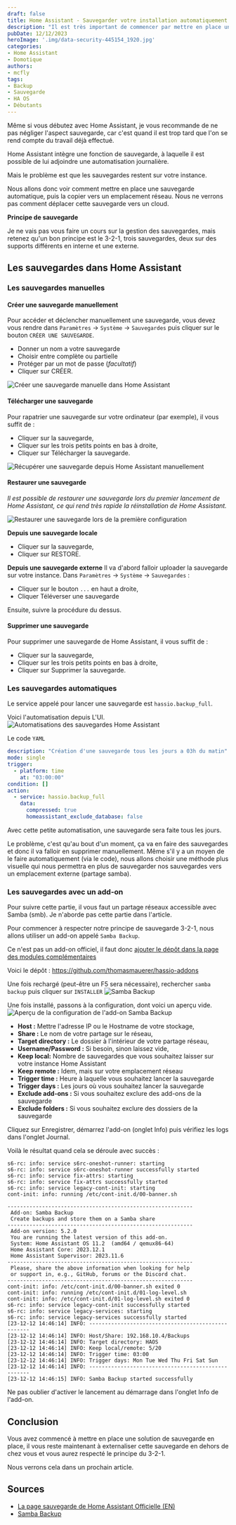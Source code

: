 ```yaml
---
draft: false
title: Home Assistant - Sauvegarder votre installation automatiquement
description: "Il est très important de commencer par mettre en place une sauvegarde automatique de votre installation, pour ne pas avoir à tout recommencer. C'est ce que nous allons voir dans cet article"
pubDate: 12/12/2023
heroImage: '.img/data-security-445154_1920.jpg'
categories: 
- Home Assistant
- Domotique
authors: 
- mcfly
tags:
- Backup
- Sauvegarde
- HA OS
- Débutants
---
```


Même si vous débutez avec Home Assistant, je vous recommande de ne pas négliger l'aspect sauvegarde, car c'est quand il est trop tard que l'on se rend compte du travail déjà effectué.

Home Assistant intègre une fonction de sauvegarde, à laquelle il est possible de lui adjoindre une automatisation journalière.

Mais le problème est que les sauvegardes restent sur votre instance.

Nous allons donc voir comment mettre en place une sauvegarde automatique, puis la copier vers un emplacement réseau. Nous ne verrons pas comment déplacer cette sauvegarde vers un cloud.

**Principe de sauvegarde**

Je ne vais pas vous faire un cours sur la gestion des sauvegardes, mais retenez qu'un bon principe est le 3-2-1, trois sauvegardes, deux sur des supports différents en interne et une externe.

## Les sauvegardes dans Home Assistant
### Les sauvegardes manuelles
#### Créer une sauvegarde manuellement
Pour accéder et déclencher manuellement une sauvegarde, vous devez vous rendre dans `Paramètres` -> `Système` -> `Sauvegardes` puis cliquer sur le bouton `CRÉER UNE SAUVEGARDE`.

* Donner un nom a votre sauvegarde
* Choisir entre complète ou partielle
* Protéger par un mot de passe (*facultatif*)
* Cliquer sur CRÉER.

![Créer une sauvegarde manuelle dans Home Assistant](.img/creer_sauvegarde_manuelle_home_assistant.gif "Créer une sauvegarde manuelle dans Home Assistant")

#### Télécharger une sauvegarde
Pour rapatrier une sauvegarde sur votre ordinateur (par exemple), il vous suffit de :
* Cliquer sur la sauvegarde,
* Cliquer sur les trois petits points en bas à droite,
* Cliquer sur Télécharger la sauvegarde.

![Récupérer une sauvegarde depuis Home Assistant manuellement](.img/telecharger_sauvegarde_home_assistant.gif "Récupérer une sauvegarde depuis Home Assistant manuellement")

#### Restaurer une sauvegarde
*Il est possible de restaurer une sauvegarde lors du premier lancement de Home Assistant, ce qui rend très rapide la réinstallation de Home Assistant.*

![Restaurer une sauvegarde lors de la première configuration](.img/restaurer_premiere_configuration.png "Restaurer une sauvegarde lors de la première configuration")

**Depuis une sauvegarde locale**
* Cliquer sur la sauvegarde,
* Cliquer sur RESTORE.

**Depuis une sauvegarde externe**
Il va d'abord falloir uploader la sauvegarde sur votre instance.
Dans `Paramètres` -> `Système` -> `Sauvegardes` :
* Cliquer sur le bouton `...` en haut a droite,
* Cliquer Téléverser une sauvegarde

Ensuite, suivre la procédure du dessus.

#### Supprimer une sauvegarde
Pour supprimer une sauvegarde de Home Assistant, il vous suffit de :
* Cliquer sur la sauvegarde,
* Cliquer sur les trois petits points en bas à droite,
* Cliquer sur Supprimer la sauvegarde.

### Les sauvegardes automatiques

Le service appelé pour lancer une sauvegarde est `hassio.backup_full`.

Voici l'automatisation depuis L'UI.
![Automatisations des sauvegardes Home Assistant](.img/automatisation_sauvegarde.png)

Le code `YAML`
```yaml
description: "Création d'une sauvegarde tous les jours a 03h du matin"
mode: single
trigger:
  - platform: time
    at: "03:00:00"
condition: []
action:
  - service: hassio.backup_full
    data:
      compressed: true
      homeassistant_exclude_database: false
```

Avec cette petite automatisation, une sauvegarde sera faite tous les jours.

Le problème, c'est qu'au bout d'un moment, ça va en faire des sauvegardes et donc il va falloir en supprimer manuellement. Même s'il y a un moyen de le faire automatiquement (via le code), nous allons choisir une méthode plus visuelle qui nous permettra en plus de sauvegarder nos sauvegardes vers un emplacement externe (partage samba).

### Les sauvegardes avec un add-on

<Alert type="info">Pour suivre cette partie, il vous faut un partage réseaux accessible avec Samba (smb). Je n'aborde pas cette partie dans l'article.</Alert>

Pour commencer à respecter notre principe de sauvegarde 3-2-1, nous allons utiliser un add-on appelé `Samba Backup`.

Ce n'est pas un add-on officiel, il faut donc [ajouter le dépôt dans la page des modules complémentaires](/blog/ha_addons/#Depuis-une-source-externe)

Voici le dépôt : https://github.com/thomasmauerer/hassio-addons

Une fois rechargé (peut-être un F5 sera nécessaire), rechercher `samba backup` puis cliquer sur `INSTALLER`
![Samba Backup](.img/samba_backup.png)

Une fois installé, passons à la configuration, dont voici un aperçu vide.
![Aperçu de la configuration de l'add-on Samba Backup](.img/samba_backup_configuration.gif)

* **Host :** Mettre l'adresse IP ou le Hostname de votre stockage,
* **Share :** Le nom de votre partage sur le réseau,
* **Target directory :** Le dossier à l'intérieur de votre partage réseau,
* **Username/Password :** Si besoin, sinon laissez vide,
* **Keep local:** Nombre de sauvegardes que vous souhaitez laisser sur votre instance Home Assistant
* **Keep remote :** Idem, mais sur votre emplacement réseau
* **Trigger time :** Heure à laquelle vous souhaitez lancer la sauvegarde
* **Trigger days :** Les jours où vous souhaitez lancer la sauvegarde
* **Exclude add-ons :** Si vous souhaitez exclure des add-ons de la sauvegarde
* **Exclude folders :** Si vous souhaitez exclure des dossiers de la sauvegarde


Cliquez sur Enregistrer, démarrez l'add-on (onglet Info) puis vérifiez les logs dans l'onglet Journal.

Voilà le résultat quand cela se déroule avec succès :
```
s6-rc: info: service s6rc-oneshot-runner: starting
s6-rc: info: service s6rc-oneshot-runner successfully started
s6-rc: info: service fix-attrs: starting
s6-rc: info: service fix-attrs successfully started
s6-rc: info: service legacy-cont-init: starting
cont-init: info: running /etc/cont-init.d/00-banner.sh

-----------------------------------------------------------
 Add-on: Samba Backup
 Create backups and store them on a Samba share
-----------------------------------------------------------
 Add-on version: 5.2.0
 You are running the latest version of this add-on.
 System: Home Assistant OS 11.2  (amd64 / qemux86-64)
 Home Assistant Core: 2023.12.1
 Home Assistant Supervisor: 2023.11.6
-----------------------------------------------------------
 Please, share the above information when looking for help
 or support in, e.g., GitHub, forums or the Discord chat.
-----------------------------------------------------------
cont-init: info: /etc/cont-init.d/00-banner.sh exited 0
cont-init: info: running /etc/cont-init.d/01-log-level.sh
cont-init: info: /etc/cont-init.d/01-log-level.sh exited 0
s6-rc: info: service legacy-cont-init successfully started
s6-rc: info: service legacy-services: starting
s6-rc: info: service legacy-services successfully started
[23-12-12 14:46:14] INFO: ---------------------------------------------------
[23-12-12 14:46:14] INFO: Host/Share: 192.168.10.4/Backups
[23-12-12 14:46:14] INFO: Target directory: HAOS
[23-12-12 14:46:14] INFO: Keep local/remote: 5/20
[23-12-12 14:46:14] INFO: Trigger time: 03:00
[23-12-12 14:46:14] INFO: Trigger days: Mon Tue Wed Thu Fri Sat Sun
[23-12-12 14:46:14] INFO: ---------------------------------------------------
[23-12-12 14:46:15] INFO: Samba Backup started successfully
```
Ne pas oublier d'activer le lancement au démarrage dans l'onglet Info de l'add-on.

## Conclusion

Vous avez commencé à mettre en place une solution de sauvegarde en place, il vous reste maintenant à externaliser cette sauvegarde en dehors de chez vous et vous aurez respecté le principe du 3-2-1.

Nous verrons cela dans un prochain article.

## Sources
* [La page sauvegarde de Home Assistant Officielle (EN)](https://www.home-assistant.io/integrations/backup/)
* [Samba Backup](https://github.com/thomasmauerer/hassio-addons/tree/master/samba-backup)